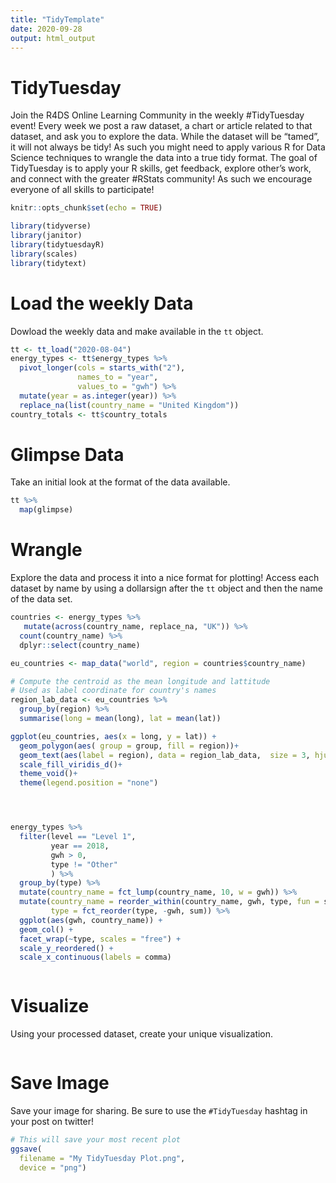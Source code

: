 ```yaml
---
title: "TidyTemplate"
date: 2020-09-28
output: html_output
---
```


# TidyTuesday

Join the R4DS Online Learning Community in the weekly #TidyTuesday event!
Every week we post a raw dataset, a chart or article related to that dataset, and ask you to explore the data.
While the dataset will be “tamed”, it will not always be tidy! As such you might need to apply various R for Data Science techniques to wrangle the data into a true tidy format.
The goal of TidyTuesday is to apply your R skills, get feedback, explore other’s work, and connect with the greater #RStats community!
As such we encourage everyone of all skills to participate!

```r

knitr::opts_chunk$set(echo = TRUE)

library(tidyverse)
library(janitor)
library(tidytuesdayR)
library(scales)
library(tidytext)

```

# Load the weekly Data

Dowload the weekly data and make available in the `tt` object.

```r

tt <- tt_load("2020-08-04")
energy_types <- tt$energy_types %>% 
  pivot_longer(cols = starts_with("2"),
               names_to = "year",
               values_to = "gwh") %>% 
  mutate(year = as.integer(year)) %>% 
  replace_na(list(country_name = "United Kingdom"))
country_totals <- tt$country_totals
```


# Glimpse Data

Take an initial look at the format of the data available.

```r

tt %>% 
  map(glimpse)

```

# Wrangle

Explore the data and process it into a nice format for plotting! Access each dataset by name by using a dollarsign after the `tt` object and then the name of the data set.

```r
countries <- energy_types %>% 
   mutate(across(country_name, replace_na, "UK")) %>%
  count(country_name) %>% 
  dplyr::select(country_name)

eu_countries <- map_data("world", region = countries$country_name)

# Compute the centroid as the mean longitude and lattitude
# Used as label coordinate for country's names
region_lab_data <- eu_countries %>%
  group_by(region) %>%
  summarise(long = mean(long), lat = mean(lat))

ggplot(eu_countries, aes(x = long, y = lat)) +
  geom_polygon(aes( group = group, fill = region))+
  geom_text(aes(label = region), data = region_lab_data,  size = 3, hjust = 0.5)+
  scale_fill_viridis_d()+
  theme_void()+
  theme(legend.position = "none")




energy_types %>% 
  filter(level == "Level 1",
         year == 2018,
         gwh > 0,
         type != "Other"
         ) %>% 
  group_by(type) %>% 
  mutate(country_name = fct_lump(country_name, 10, w = gwh)) %>% 
  mutate(country_name = reorder_within(country_name, gwh, type, fun = sum),
         type = fct_reorder(type, -gwh, sum)) %>% 
  ggplot(aes(gwh, country_name)) +
  geom_col() +
  facet_wrap(~type, scales = "free") +
  scale_y_reordered() +
  scale_x_continuous(labels = comma)



```


# Visualize

Using your processed dataset, create your unique visualization.

```r


  
```

# Save Image

Save your image for sharing. Be sure to use the `#TidyTuesday` hashtag in your post on twitter! 

```r

# This will save your most recent plot
ggsave(
  filename = "My TidyTuesday Plot.png",
  device = "png")

```
